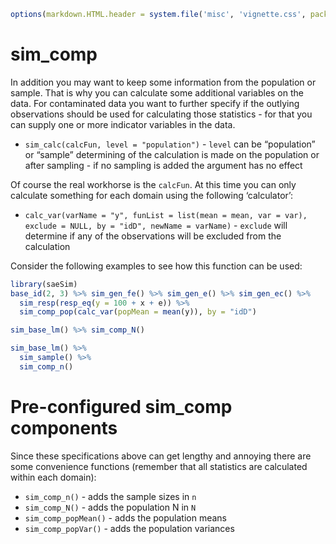 <!--
%\VignetteEngine{knitr::knitr}
%\VignetteIndexEntry{Introduction}
-->
```r
options(markdown.HTML.header = system.file('misc', 'vignette.css', package='knitr'))
```

# sim_comp

In addition you may want to keep some information from the population or sample. That is why you can calculate some additional variables on the data. For contaminated data you want to further specify if the outlying observations should be used for calculating those statistics - for that you can supply one or more indicator variables in the data.

- `sim_calc(calcFun, level = "population")` - `level` can be "population" or "sample" determining of the calculation is made on the population or after sampling - if no sampling is added the argument has no effect

Of course the real workhorse is the `calcFun`. At this time you can only calculate something for each domain using the following 'calculator':

- `calc_var(varName = "y", funList = list(mean = mean, var = var), exclude = NULL, by = "idD", newName = varName)` - `exclude` will determine if any of the observations will be excluded from the calculation

Consider the following examples to see how this function can be used:  
  
```r
library(saeSim)
base_id(2, 3) %>% sim_gen_fe() %>% sim_gen_e() %>% sim_gen_ec() %>% 
  sim_resp(resp_eq(y = 100 + x + e)) %>%
  sim_comp_pop(calc_var(popMean = mean(y)), by = "idD")

sim_base_lm() %>% sim_comp_N()

sim_base_lm() %>% 
  sim_sample() %>%
  sim_comp_n()
```


# Pre-configured sim_comp components

Since these specifications above can get lengthy and annoying there are some convenience functions (remember that all statistics are calculated within each domain):

- `sim_comp_n()` - adds the sample sizes in `n`
- `sim_comp_N()` - adds the population N in `N`
- `sim_comp_popMean()` - adds the population means
- `sim_comp_popVar()` - adds the population variances
